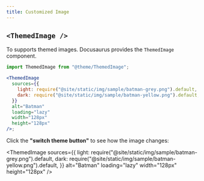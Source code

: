 ```yaml
---
title: Customized Image
---
```



## `<ThemedImage />`

To supports themed images. Docusaurus provides the `ThemedImage` component.

```jsx {1,5,6} showLineNumbers
import ThemedImage from "@theme/ThemedImage";

<ThemedImage
  sources={{
    light: require("@site/static/img/sample/batman-grey.png").default,
    dark: require("@site/static/img/sample/batman-yellow.png").default,
  }}
  alt="Batman"
  loading="lazy"
  width="128px"
  height="128px"
/>;
```

Click the **"switch theme button"** to see how the image changes:

<ThemedImage
  sources={{
    light: require("@site/static/img/sample/batman-grey.png").default,
    dark: require("@site/static/img/sample/batman-yellow.png").default,
  }}
  alt="Batman"
  loading="lazy"
  width="128px"
  height="128px"
/>
